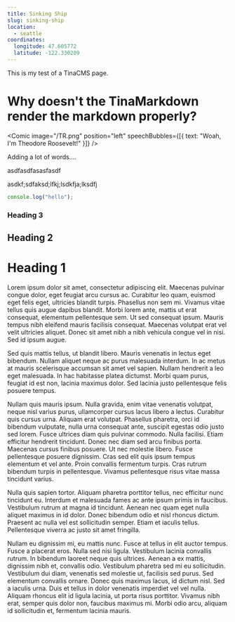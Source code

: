 ```yaml
---
title: Sinking Ship
slug: sinking-ship
location:
  - seattle
coordinates:
  longitude: 47.605772
  latitude: -122.330209
---
```


This is my test of a TinaCMS page.

# Why doesn't the TinaMarkdown render the markdown properly?

<Comic image="/TR.png" position="left" speechBubbles={[{ text: "Woah, I'm Theodore Roosevelt!" }]} />

Adding a lot of words....

asdfasdfasasfasdf

asdkf;sdfaksd;lfkj;lsdkfja;lksdfj

```javascript
console.log("hello");
```

### Heading 3

## Heading 2

# Heading 1

Lorem ipsum dolor sit amet, consectetur adipiscing elit. Maecenas pulvinar congue dolor, eget feugiat arcu cursus ac. Curabitur leo quam, euismod eget felis eget, ultricies blandit turpis. Phasellus non sem mi. Vivamus vitae tellus quis augue dapibus blandit. Morbi lorem ante, mattis ut erat consequat, elementum pellentesque sem. Ut sed consequat ipsum. Mauris tempus nibh eleifend mauris facilisis consequat. Maecenas volutpat erat vel velit ultricies aliquet. Donec sit amet nibh a nibh vehicula congue vel in nisi. Sed id ipsum augue.

Sed quis mattis tellus, ut blandit libero. Mauris venenatis in lectus eget bibendum. Nullam aliquet neque ac purus malesuada interdum. In ac metus at mauris scelerisque accumsan sit amet vel sapien. Nullam hendrerit a leo eget malesuada. In hac habitasse platea dictumst. Morbi quam purus, feugiat id est non, lacinia maximus dolor. Sed lacinia justo pellentesque felis posuere tempus.

Nullam quis mauris ipsum. Nulla gravida, enim vitae venenatis volutpat, neque nisl varius purus, ullamcorper cursus lacus libero a lectus. Curabitur quis cursus urna. Aliquam erat volutpat. Phasellus pharetra, orci id bibendum vulputate, nulla urna consequat ante, suscipit egestas odio justo sed lorem. Fusce ultrices diam quis pulvinar commodo. Nulla facilisi. Etiam efficitur hendrerit tincidunt. Donec nec diam sed arcu finibus porta. Maecenas cursus finibus posuere. Ut nec molestie libero. Fusce pellentesque posuere dignissim. Cras sed elit quis ipsum tempus elementum et vel ante. Proin convallis fermentum turpis. Cras rutrum bibendum turpis in pellentesque. Vivamus pellentesque risus vitae massa tincidunt varius.

Nulla quis sapien tortor. Aliquam pharetra porttitor tellus, nec efficitur nunc tincidunt eu. Interdum et malesuada fames ac ante ipsum primis in faucibus. Vestibulum rutrum at magna id tincidunt. Aenean nec quam eget nulla aliquet maximus in id dolor. Donec bibendum odio et nisl rhoncus dictum. Praesent ac nulla vel est sollicitudin semper. Etiam et iaculis tellus. Pellentesque viverra ac justo sit amet fringilla.

Nullam eu dignissim mi, eu mattis nunc. Fusce at tellus in elit auctor tempus. Fusce a placerat eros. Nulla sed nisi ligula. Vestibulum lacinia convallis rutrum. In bibendum laoreet neque quis ultrices. Aenean a ex mattis, dignissim nibh et, convallis odio. Vestibulum pharetra sed mi eu sollicitudin. Vestibulum dui diam, venenatis sed molestie ut, facilisis sed purus. Sed elementum convallis ornare. Donec quis maximus lacus, id dictum nisl. Sed a iaculis urna. Duis et tellus in dolor venenatis imperdiet vel vel nulla. Aliquam rhoncus elit id ligula lacinia, ut porta risus porttitor. Vivamus nibh erat, semper quis dolor non, faucibus maximus mi. Morbi odio arcu, aliquam id sollicitudin et, fermentum lacinia mauris.
